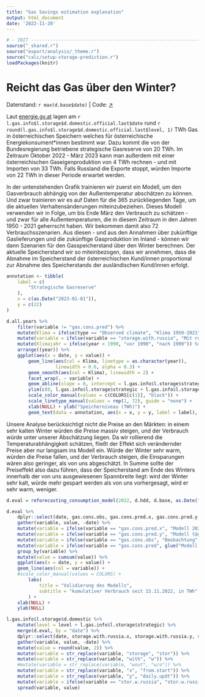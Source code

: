```yaml
---
title: "Gas Savings estimation explanation"
output: html_document
date: '2022-11-20'
---
```


```r
# - INIT -----------------------------------------------------------------------
source("_shared.r")
source("export/analysis/_theme.r")
source("calc/setup-storage-prediction.r")
loadPackages(knitr)
```


# Reicht das Gas über den Winter?
<p class="meta">
    Datenstand: `r max(d.base$date)` | 
    Code: <a href="https://github.com/energy-monitor/explore/blob/main/analysis/gas-availability.rmd" target="_blank">↗</a>
</p>

Laut [energie.gv.at](https://energie.gv.at) lagen am `r l.gas.info$l.storage$d.domestic.official.last$date` rund `r round(l.gas.info$l.storage$d.domestic.official.last$level, 1)` TWh Gas in österreichischen Speichern welches für österreichische Energiekonsument*innen bestimmt war. Dazu kommt die von der Bundesregierung betriebene strategische Gasreserve von 20 TWh. Im Zeitraum Oktober 2022 - März 2023 kann man außerdem mit einer österreichischen Gaseigenproduktion von 4 TWh rechnen - und mit Importen von 33 TWh. Falls Russland die Exporte stoppt, würden Importe von 22 TWh in dieser Periode erwartet werden. 

In der untenstehenden Grafik trainieren wir zuerst ein Modell, um den Gasverbrauch abhängig von der Außentemperatur abschätzen zu können. Und zwar trainieren wir es auf Daten für die 365 zurückliegenden Tage, um die aktuellen Verhaltensänderungen miteinzubeziehen. Dieses Modell verwenden wir in Folge, um bis Ende März den Verbrauch zu schätzen - und zwar für alle Außentemperaturen, die in diesem Zeitraum in den Jahren 1950 - 2021 geherrscht haben. Wir bekommen damit also 72 Verbrauchsszenarien. Aus diesen - und aus den Annahmen über zukünftige Gaslieferungen und die zukünftige Gasproduktion im Inland - können wir dann Szenarien für den Gasspeicherstand über den Winter berechnen. Der aktuelle Speicherstand wir so miteinbezogen, dass wir annehmen, dass die Abnahme im Speicherstand der österreichischen Kund/innen proportional zur Abnahme des Speicherstands der ausländischen Kund/innen erfolgt. 

```r
annotation <- tibble(
    label = c(
        "Strategische Gasreserve"
    ),
    x = c(as.Date("2023-01-01")),
    y = c(22)
)

d.all.years %>%
    filter(variable != "gas.cons.pred") %>%
    mutate(Klima = ifelse(type == "Observed climate", "Klima 1950-2021", "Klima 1950-2021\nkorrigiert")) |>
    mutate(variable = ifelse(variable == "storage.with.russia", "Mit russischem Gas", "Ohne russisches Gas")) %>%
    mutate(Klimajahr = ifelse(year < 1990, "vor 1990", "nach 1990")) %>%
    arrange((year)) %>%
    ggplot(aes(x = date, y = value)) +
        geom_line(aes(col = Klima, linetype = as.character(year)),
                  linewidth = 0.6, alpha = 0.3) +
        geom_smooth(aes(col = Klima), linewidth = 2) +
        facet_wrap(. ~ variable) +
        geom_abline(slope = 0, intercept = l.gas.info$l.storage$strategic, linetype = 2) +
        ylim(c(0, l.gas.info$l.storage$strategic + l.gas.info$l.storage$d.domestic.last$level + 2)) +
        scale_color_manual(values = c(COLORS[c(1)], "black")) +
        scale_linetype_manual(values = rep(1, 72), guide = "none") +
        xlab(NULL) + ylab("Speicherniveau (TWh)") +
        geom_text(data = annotation, aes(x = x, y = y, label = label), size = 3)
```

Unsere Analyse berücksichtigt nicht die Preise an den Märkten: in einem sehr kalten Winter würden die Preise massiv steigen, und der Verbrauch würde unter unserer Abschätzung liegen. Da wir rollierend die Temperaturabhängigkeit schätzen, fließt der Effekt sich verändernder Preise aber nur langsam ins Modell ein. Würde der Winter sehr warm, würden die Preise fallen, und der Verbrauch steigen, die Einsparungen wären also geringer, als von uns abgeschätzt. In Summe sollte der Preiseffekt also dazu führen, dass der Speicherstand am Ende des Winters innerhalb der von uns ausgewiesenen Spannbreite liegt: wird der Winter sehr kalt, würde mehr gespart werden als von uns vorhergesagt, wird er sehr warm, weniger.

```r
d.eval = reforecasting_consumption_model(2022, d.hdd, d.base, as.Date("2022-11-15"), max.date)

d.eval %>%
    dplyr::select(date, gas.cons.obs, gas.cons.pred.x, gas.cons.pred.y, gas.cons.pred) %>%
    gather(variable, value, -date) %>%
    mutate(variable = ifelse(variable == "gas.cons.pred.x", "Modell 2022-11-15", variable)) %>%
    mutate(variable = ifelse(variable == "gas.cons.pred.y", "Modell tägliches Update", variable)) %>%
    mutate(variable = ifelse(variable == "gas.cons.obs", "Beobachtung", variable)) %>%
    mutate(variable = ifelse(variable == "gas.cons.pred", glue("Modell {max.date}"), variable)) %>%
    group_by(variable) %>%
    mutate(value = cumsum(value)) %>%
    ggplot(aes(x = date, y = value)) +
    geom_line(aes(col = variable)) +
    #scale_color_manual(values = COLORS) +
        labs(
            title = "Validierung des Modells",
            subtitle = "kumulativer Verbrauch seit 15.11.2022, in TWh"
        ) +
    xlab(NULL) +
    ylab(NULL)
```
```r
l.gas.info$l.storage$d.domestic %>%
    mutate(level = level + l.gas.info$l.storage$strategic) %>%
    merge(d.eval, by = "date") %>%
    dplyr::select(date, storage.with.russia.x, storage.with.russia.y, storage.with.russia, level) %>%
    gather(variable, value, -date) %>%
    mutate(value = round(value, 2)) %>%
    mutate(variable = str_replace(variable, "storage", "stor")) %>%
    mutate(variable = str_replace(variable, "with", "w")) %>%
    #mutate(variable = str_replace(variable, "wout", "w/o")) %>%
    mutate(variable = str_replace(variable, "x", "from.start")) %>%
    mutate(variable = str_replace(variable, "y", "daily.updt")) %>%
    mutate(variable = ifelse(variable == "stor.w.russia", "stor.w.russia.from.end", variable)) |>
    spread(variable, value)
```
